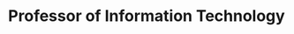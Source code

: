 ---
name: Dr. Xin Xu
id: xin-xu
affiliation: GGC
title: Professor of Information Technology
email: xxu@ggc.edu
phone: 
website: 
linkedin:
github:
image: ./xxu.jpg
desc: 
projects: []
---